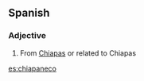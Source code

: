 ==Spanish==

===Adjective===
{{infl|es|adjectives}}

# From [[Chiapas]] or related to Chiapas

[[es:chiapaneco]]